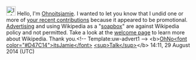 <article id="43689747" title=User talk:Enaiburg>
	<talkpage id="43689747" title="User talk:Enaiburg">
[[File:Information.svg|25px|alt=Information icon]] Hello, I'm [[User:Ohnoitsjamie|Ohnoitsjamie]]. I wanted to let you know that I undid one or more of [[Special:Contributions/Enaiburg|your recent contributions]] because it appeared to be promotional. [[Wikipedia:What Wikipedia is not#Wikipedia is not a soapbox|Advertising]] and using Wikipedia as a &quot;[[WP:SOAP|soapbox]]&quot; are against Wikipedia policy and not permitted. Take a look at the [[Wikipedia:Introduction|welcome page]] to learn more about Wikipedia. Thank you.[[Category:User talk pages with Uw-advert1 notices|{{PAGENAME}}]]&lt;!-- Template:uw-advert1 --&gt; &lt;b&gt;[[User:Ohnoitsjamie|OhNo&lt;font color=&quot;#D47C14&quot;&gt;itsJamie&lt;/font&gt;]] [[User talk:Ohnoitsjamie|&lt;sup&gt;Talk&lt;/sup&gt;]]&lt;/b&gt; 14:11, 29 August 2014 (UTC)
	</talkpage>
</article>